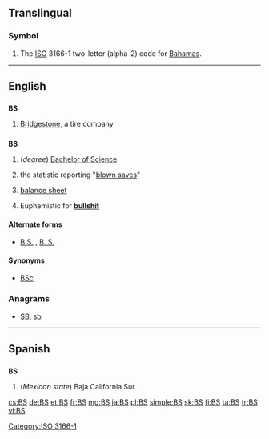 {{also|.bs|b's|B's|bs|Bs|BS|␈|฿s|฿'s}}
==Translingual==

===Symbol===
{{head|mul|symbol}}
# The [[ISO]] 3166-1 two-letter (alpha-2) code for [[Bahamas]].

[[Category:ISO 3166-1]]
----

==English==

==={{abbreviation-old|en}}===
'''BS'''

# {{context|automotive|lang=en}} [[w:Bridgestone|Bridgestone]], a tire company

==={{initialism-old|en}}===
'''BS'''

# (''degree'') [[Bachelor of Science]]
# {{context|baseball|lang=en}} the statistic reporting "[[blown save]]s"
# {{context|accounting|lang=en}} [[balance sheet]]
# {{context|slang|lang=en}} Euphemistic for '''[[bullshit]]'''

====Alternate forms====
* [[B.S.]] , [[B. S.]]

====Synonyms====
* {{sense|Bachelor of Science}} [[BSc]]

===Anagrams===
* [[SB#English|SB]], [[sb#English|sb]]

----

==Spanish==

==={{abbreviation-old|es}}===
'''BS'''

# (''Mexican state'') Baja California Sur

[[cs:BS]]
[[de:BS]]
[[et:BS]]
[[fr:BS]]
[[mg:BS]]
[[ja:BS]]
[[pl:BS]]
[[simple:BS]]
[[sk:BS]]
[[fi:BS]]
[[ta:BS]]
[[tr:BS]]
[[vi:BS]]